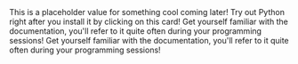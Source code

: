 <ProjectCard title="Rock, Paper & Scissor Game" link="" bg="linear-gradient(to right, #009c8f 0%, #FBB03B 100%)">
This is a placeholder value for something cool coming later! 
</ProjectCard>

<ProjectCard title="Some Python Tutorials" link="https://linkslist.app/jZ87hh5" bg="linear-gradient(to right, #2193b0 0%, #6dd5ed 100%)">
Try out Python right after you install it by clicking on this card!
</ProjectCard>

<ProjectCard title="Getting Started Python Docs" link="https://linkslist.app/vI67Fxp" bg="linear-gradient(to right, #7b4397 0%, #dc2430 100%)">
Get yourself familiar with the documentation, you'll refer to it quite often during your programming sessions!
</ProjectCard>

<ProjectCard title="NEW! Videos of AI at work" link="https://www.youtube.com/watch?v=5k5Vfn6Ro8Q" bg="linear-gradient(to right, #833ab4 0%, #fd1d1d 50%, #fcb045 100%)">
Get yourself familiar with the documentation, you'll refer to it quite often during your programming sessions!
</ProjectCard>